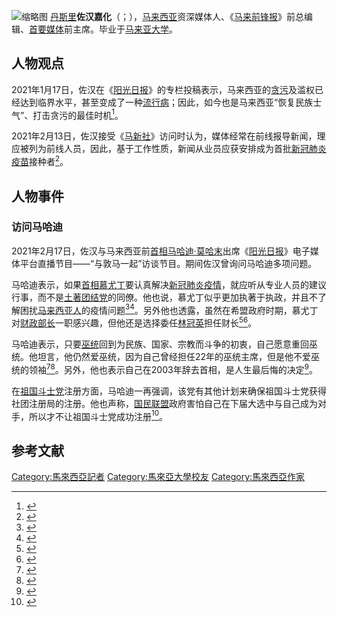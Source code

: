 {{Inappropriate tone|time=2021-03-01T11:53:16+00:00}}
[[File:Джохан_бин_Джаафар.jpg|缩略图]] 
[[丹斯里|丹斯里]]'''佐汉嘉化'''（{{lang-ms|Johan Jaafar}}；{{bd|1953年|11月9日|}}），[[马来西亚|马来西亚]]资深媒体人、《[[马来前锋报|马来前锋报]]》前总编辑、[[首要媒体|首要媒体]]前主席。毕业于[[马来亚大学|马来亚大学]]。

== 人物观点 ==
2021年1月17日，佐汉在《[[陽光日報|阳光日报]]》的专栏投稿表示，马来西亚的[[贪污|贪污]]及滥权已经达到临界水平，甚至变成了一种[[流行病|流行病]]；因此，如今也是马来西亚“恢复民族士气”、打击贪污的最佳时机<ref>{{Cite web|title=佐汉嘉化：恢复民族士气 · “目前打贪最佳时机”|url=https://www.sinchew.com.my/content/content_2412512.html|accessdate=2021-02-18|work=www.sinchew.com.my}}</ref>。

2021年2月13日，佐汉接受《[[马来西亚国家新闻社|马新社]]》访问时认为，媒体经常在前线报导新闻，理应被列为前线人员，因此，基于工作性质，新闻从业员应获安排成为首批[[2019冠状病毒病疫苗|新冠肺炎疫苗]]接种者<ref>{{Cite web|title=◤新冠又一年◢ 资深报人：在前线报导新闻 “媒体应列首批接种疫苗” 中國報|url=https://www.chinapress.com.my/20210213/%e2%97%a4%e6%96%b0%e5%86%a0%e5%8f%88%e4%b8%80%e5%b9%b4%e2%97%a2-%e8%b5%84%e6%b7%b1%e6%8a%a5%e4%ba%ba%ef%bc%9a%e5%9c%a8%e5%89%8d%e7%ba%bf%e6%8a%a5%e5%af%bc%e6%96%b0%e9%97%bb-%e5%aa%92%e4%bd%93/|accessdate=2021-02-18|work=中國報 China Press|language=en-US|archive-date=2021-02-13|archive-url=https://web.archive.org/web/20210213072313/https://www.chinapress.com.my/20210213/%E2%97%A4%E6%96%B0%E5%86%A0%E5%8F%88%E4%B8%80%E5%B9%B4%E2%97%A2-%E8%B5%84%E6%B7%B1%E6%8A%A5%E4%BA%BA%EF%BC%9A%E5%9C%A8%E5%89%8D%E7%BA%BF%E6%8A%A5%E5%AF%BC%E6%96%B0%E9%97%BB-%E5%AA%92%E4%BD%93/}}</ref>。

== 人物事件 ==

=== 访问马哈迪 ===
2021年2月17日，佐汉与马来西亚前[[马来西亚首相|首相]][[马哈迪·莫哈末|马哈迪·莫哈末]]出席《[[陽光日報|阳光日报]]》电子媒体平台直播节目——“与敦马一起”访谈节目。期间佐汉曾询问马哈迪多项问题。

马哈迪表示，如果[[马来西亚首相|首相]][[慕尤丁|慕尤丁]]要认真解决[[2019冠状病毒病疫情|新冠肺炎疫情]]，就应听从专业人员的建议行事，而不是[[土著团结党|土著团结党]]的同僚。他也说，慕尤丁似乎更加执著于执政，并且不了解困扰[[马来西亚人|马来西亚人]]的疫情问题<ref>{{Cite web|title=疫情困扰大马人 敦马：慕尤丁不了解  国内|url=https://www.orientaldaily.com.my/news/nation/2021/02/17/393307|accessdate=2021-02-17|work=東方網 馬來西亞東方日報|language=zh-Hans|archive-date=2022-05-24|archive-url=https://web.archive.org/web/20220524025322/https://www.orientaldaily.com.my/news/nation/2021/02/17/393307}}</ref><ref>{{Cite web|title=疫情困扰大马人 敦马：慕尤丁不了解|url=http://news.seehua.com/?p=663203|accessdate=2021-02-17|last=汉良|work=马来西亚诗华日报新闻网|language=zh-CN|archive-date=2021-02-17|archive-url=https://web.archive.org/web/20210217144434/http://news.seehua.com/?p=663203}}</ref>。另外他也透露，虽然在希盟政府时期，慕尤丁对[[马来西亚财政部长|财政部长]]一职感兴趣，但他还是选择委任[[林冠英|林冠英]]担任财长<ref>{{Cite web|title=马哈廸：希盟主政时代 · 慕曾对财长职感兴趣|url=https://www.sinchew.com.my/content/content_2428971.html|accessdate=2021-02-17|work=www.sinchew.com.my|archive-date=2021-02-17|archive-url=https://web.archive.org/web/20210217094316/https://www.sinchew.com.my/content/content_2428971.html}}</ref><ref>{{Cite web|title=揭慕尤丁有兴趣任财长 马哈迪最终选择林冠英  The Malaysian Insight|url=https://www.themalaysianinsight.com/chinese/s/300996|accessdate=2021-02-17|work=www.themalaysianinsight.com|language=zh|archive-date=2022-05-25|archive-url=https://web.archive.org/web/20220525105758/https://www.themalaysianinsight.com/chinese/s/300996}}</ref>。

马哈迪表示，只要[[馬來民族統一機構|巫统]]回到为民族、国家、宗教而斗争的初衷，自己愿意重回巫统。他坦言，他仍然爱巫统，因为自己曾经担任22年的巫统主席，但是他不爱巫统的领袖<ref>{{Cite web|title=敦马：愿重回巫统但不跟“流氓”合作  国内|url=https://www.orientaldaily.com.my/news/nation/2021/02/17/393300|accessdate=2021-02-17|work=東方網 馬來西亞東方日報|language=zh-Hans|archive-date=2022-05-24|archive-url=https://web.archive.org/web/20220524025808/https://www.orientaldaily.com.my/news/nation/2021/02/17/393300}}</ref><ref>{{Cite web|title=Tun M akui masih sayang UMNO|url=https://www.sinarharian.com.my/article/124367/BERITA/Nasional/Tun-M-akui-masih-sayang-UMNO|accessdate=2021-02-17|date=2021-02-17|last=ZAINURY|first=MOHD AZLIM|work=Sinarharian|language=ms|archive-date=2021-02-17|archive-url=https://web.archive.org/web/20210217122355/https://www.sinarharian.com.my/article/124367/BERITA/Nasional/Tun-M-akui-masih-sayang-UMNO}}</ref>。另外，他也表示自己在2003年辞去首相，是人生最后悔的决定<ref>{{Cite web|title=18年后的自白 马哈迪揭最后悔2003年辞相位  The Malaysian Insight|url=https://www.themalaysianinsight.com/chinese/s/300983|accessdate=2021-02-17|work=www.themalaysianinsight.com|language=zh|archive-date=2022-05-25|archive-url=https://web.archive.org/web/20220525110310/https://www.themalaysianinsight.com/chinese/s/300983}}</ref>。

在[[祖国斗士党|祖国斗士党]]注册方面，马哈迪一再强调，该党有其他计划来确保祖国斗士党获得社团注册局的注册。他也声称，[[国民联盟_(马来西亚)|国民联盟]]政府害怕自己在下届大选中与自己成为对手，所以才不让祖国斗士党成功注册<ref>{{Cite web|title=敦马：有计划确保斗士党成功注册  国内|url=https://www.orientaldaily.com.my/news/nation/2021/02/17/393325|accessdate=2021-02-17|work=東方網 馬來西亞東方日報|language=zh-Hans}}</ref>。

== 参考文献 ==
<references />

{{normdaten}}
{{DEFAULTSORT:johan}}
[[Category:馬來西亞記者|Category:馬來西亞記者]]
[[Category:馬來亞大學校友|Category:馬來亞大學校友]]
[[Category:馬來西亞作家|Category:馬來西亞作家]]